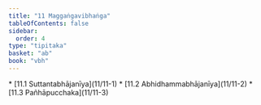 ```yaml
---
title: "11 Maggaṅgavibhaṅga"
tableOfContents: false
sidebar:
  order: 4
type: "tipitaka"
basket: "ab"
book: "vbh"
---
```



<DynamicBreadcrumb />



<TableOfContents book="vbh" section="11">
* [11.1 Suttantabhājanīya](11/11-1)
* [11.2 Abhidhammabhājanīya](11/11-2)
* [11.3 Pañhāpucchaka](11/11-3)
</TableOfContents>